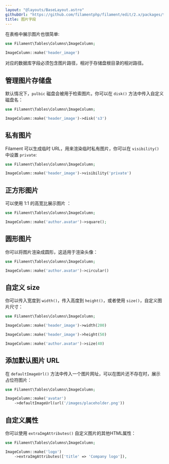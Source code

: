 ```yaml
---
layout: "@layouts/BaseLayout.astro"
githubUrl: "https://github.com/filamentphp/filament/edit/2.x/packages/tables/docs/03-columns/04-image.md"
title: 图片字段
---
```


在表格中展示图片也很简单:

```php
use Filament\Tables\Columns\ImageColumn;

ImageColumn::make('header_image')
```

对应的数据库字段必须包含图片路径，相对于存储盘根目录的相对路径。

## 管理图片存储盘

默认情况下，`pulbic` 磁盘会被用于检索图片。你可以在 `disk()` 方法中传入自定义磁盘名：

```php
use Filament\Tables\Columns\ImageColumn;

ImageColumn::make('header_image')->disk('s3')
```

## 私有图片

Filament 可以生成临时 URL，用来渲染临时私有图片，你可以在 `visibility()` 中设置 `private`: 

```php
use Filament\Tables\Columns\ImageColumn;

ImageColumn::make('header_image')->visibility('private')
```

## 正方形图片

可以使用 1:1 的高宽比展示图片 ：

```php
use Filament\Tables\Columns\ImageColumn;

ImageColumn::make('author.avatar')->square();
```

## 圆形图片

你可以将图片渲染成圆形，这适用于渲染头像：

```php
use Filament\Tables\Columns\ImageColumn;

ImageColumn::make('author.avatar')->circular()
```

## 自定义 size

你可以传入宽度到 `width()`，传入高度到 `height()`，或者使用 `size()`，自定义图片尺寸：

```php
use Filament\Tables\Columns\ImageColumn;

ImageColumn::make('header_image')->width(200)

ImageColumn::make('header_image')->height(50)

ImageColumn::make('author.avatar')->size(40)
```

## 添加默认图片 URL

在 `defaultImageUrl()` 方法中传入一个图片网址，可以在图片还不存在时，展示占位符图片：

```php
use Filament\Tables\Columns\ImageColumn;

ImageColumn::make('avatar')
    ->defaultImageUrl(url('/images/placeholder.png'))
```

## 自定义属性

你可以使用 `extraImgAttributes()` 自定义图片的其他HTML属性：

```php
use Filament\Tables\Columns\ImageColumn;

ImageColumn::make('logo')
    ->extraImgAttributes(['title' => 'Company logo']),
```

